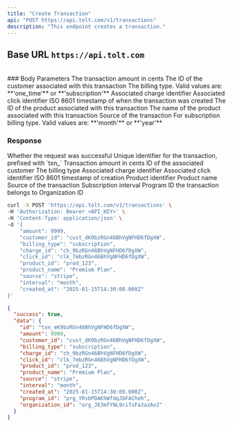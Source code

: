 ```yaml
---
title: "Create Transaction"
api: "POST https://api.tolt.com/v1/transactions"
description: "This endpoint creates a transaction."
---
```


## Base URL `https://api.tolt.com`

<br />
### Body Parameters

<ParamField body="amount*" type="number">
  The transaction amount in cents
</ParamField>

<ParamField body="customer_id*" type="string">
  The ID of the customer associated with this transaction
</ParamField>

<ParamField body="billing_type" type="string - optional">
  The billing type. Valid values are: **'one_time'** or **'subscription'**
</ParamField>

<ParamField body="charge_id" type="string - optional">
  Associated charge identifier
</ParamField>

<ParamField body="click_id" type="string - optional">
  Associated click identifier
</ParamField>

<ParamField body="created_at" type="string - optional">
  ISO 8601 timestamp of when the transaction was created
</ParamField>

<ParamField body="product_id" type="string - optional">
  The ID of the product associated with this transaction
</ParamField>

<ParamField body="product_name" type="string - optional">
  The name of the product associated with this transaction
</ParamField>

<ParamField body="source" type="string - optional">
  Source of the transaction
</ParamField>

<ParamField body="interval" type="string - optional">
  For subscription billing type. Valid values are: **'month'** or **'year'**
</ParamField>

### Response

<ResponseField name="success" type="boolean">
  Whether the request was successful
</ResponseField>

<ResponseField name="data" type="object">
  <Expandable title="properties" defaultOpen={true}>
    <ResponseField name="id" type="string">
      Unique identifier for the transaction, prefixed with `txn_`
    </ResponseField>
    <ResponseField name="amount" type="number">
      Transaction amount in cents
    </ResponseField>
    <ResponseField name="customer_id" type="string">
      ID of the associated customer
    </ResponseField>
    <ResponseField name="billing_type" type="string">
      The billing type
    </ResponseField>
    <ResponseField name="charge_id" type="string">
      Associated charge identifier
    </ResponseField>
    <ResponseField name="click_id" type="string">
      Associated click identifier
    </ResponseField>
    <ResponseField name="created_at" type="string">
      ISO 8601 timestamp of creation
    </ResponseField>
    <ResponseField name="product_id" type="string">
      Product identifier
    </ResponseField>
    <ResponseField name="product_name" type="string">
      Product name
    </ResponseField>
    <ResponseField name="source" type="string">
      Source of the transaction
    </ResponseField>
    <ResponseField name="interval" type="string">
      Subscription interval
    </ResponseField>
    <ResponseField name="program_id" type="string">
      Program ID the transaction belongs to
    </ResponseField>
    <ResponseField name="organization_id" type="string">
      Organization ID
    </ResponseField>
  </Expandable>
</ResponseField>

<RequestExample>

```bash cURL
curl -X POST 'https://api.tolt.com/v1/transactions' \
-H 'Authorization: Bearer <API_KEY>' \
-H 'Content-Type: application/json' \
-d '{
    "amount": 9999,
    "customer_id": "cust_dK9bzRGn46BhVgNFHD6fDgXW",
    "billing_type": "subscription",
    "charge_id": "ch_9bzRGn46BhVgNFHD6fDgXW",
    "click_id": "clk_7mbzRGn46BhVgNFHD6fDgXW",
    "product_id": "prod_123",
    "product_name": "Premium Plan",
    "source": "stripe",
    "interval": "month",
    "created_at": "2025-01-15T14:30:00.000Z"
}'
```

</RequestExample>

<ResponseExample>

```json Response
{
  "success": true,
  "data": {
    "id": "txn_eK9bzRGn46BhVgNFHD6fDgXW",
    "amount": 9999,
    "customer_id": "cust_dK9bzRGn46BhVgNFHD6fDgXW",
    "billing_type": "subscription",
    "charge_id": "ch_9bzRGn46BhVgNFHD6fDgXW",
    "click_id": "clk_7mbzRGn46BhVgNFHD6fDgXW",
    "product_id": "prod_123",
    "product_name": "Premium Plan",
    "source": "stripe",
    "interval": "month",
    "created_at": "2025-01-15T14:30:00.000Z",
    "program_id": "prg_YRsbPDAKhWfdqJbFACheh",
    "organization_id": "org_JE3mfYNL9ci7sFaJazAv2"
  }
}
```

</ResponseExample>
